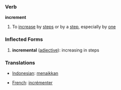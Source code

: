 === Verb ===

'''increment'''

# To [[increase]] by [[step]]s or by a [[step]], especially by [[one]]

=== Inflected Forms ===
#'''incremental''' ([[adjective]]): increasing in steps

=== Translations ===
*[[Indonesian]]: [[naik|menaikkan]]

*[[French]]: [[incrémenter]]